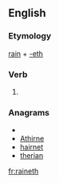 ==English==

===Etymology===
[[rain]] + [[-eth]]

===Verb===
{{en-verb form}}

# {{archaic third-person singular of|rain}}

===Anagrams===
* {{alphagram|aehinrt}}
* [[Athirne#English|Athirne]]
* [[hairnet#English|hairnet]]
* [[therian#English|therian]]

[[fr:raineth]]